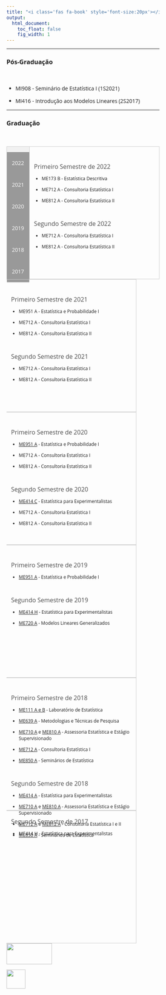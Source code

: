 ```yaml
---
title: "<i class='fas fa-book' style='font-size:20px'></i> Ensino"
output:
  html_document:
    toc_float: false
    fig_width: 1
---
```


<style>
* {box-sizing: border-box}
body {font-family: Open Sans;}

h3a { /* Header 3*/
    font-size: 16px;
    color: #4d4d4d;
}

/* Style the tab */
.tab {
  float: left;
  border: 1px solid #ccc;
  background-color: #f1f1f1;
  width: 15%;
  height: 349px;
}

/* Style the buttons inside the tab */
.tab button {
  display: block;
  background-color: #999999;
  color: white;
  padding: 19px 8px;
  width: 100%;
  border: none;
  outline: none;
  text-align: center;
  cursor: pointer;
  transition: 0.3s;
  font-size: 14px;
  font-family: 'Open Sans';
  font-style: normal;
}

/* Change background color of buttons on hover */
.tab button:hover {
  background-color: #777;
}

/* Create an active/current "tab button" class */
.tab button.active {
  background-color: DarkRed;
}

/* Style the tab content */
.tabcontent {
  float: left;
  padding: 0px 12px;
  border: 1px solid #ccc;
  width: 85%;
  border-left: none;
  height: 349px;
  font-size: 12px;
  font-family: 'Open Sans';
  font-style: normal;
}
</style>

----

### Pós-Graduação
<p class="ptitle"> \ </p>

- MI908 - Seminário de Estatística I (1S2021)
</br>

- MI416 - Introdução aos Modelos Lineares (2S2017)
</br>

----

### Graduação
<p class="ptitle"> \ </p>

<div class="tab">
  <button class="tablinks" onclick="openE(event, '2022')" id="defaultOpen">2022</button>
  <button class="tablinks" onclick="openE(event, '2021')" >2021</button>
  <button class="tablinks" onclick="openE(event, '2020')" >2020</button>
  <button class="tablinks" onclick="openE(event, '2019')" >2019</button>
  <button class="tablinks" onclick="openE(event, '2018')" >2018</button>
  <button class="tablinks" onclick="openE(event, '2017')" >2017</button>
</div>

<div id="2022" class="tabcontent">
</br>

<h3a>Primeiro Semestre de 2022</h3a>
<p>

- ME173 B - Estatística Descritiva
</br>

- ME712 A -  Consultoria Estatística I
</br>

- ME812 A -  Consultoria Estatística II

</p>

</br>

<h3a>Segundo Semestre de 2022</h3a>
<p>

- ME712 A -  Consultoria Estatística I
</br>

- ME812 A -  Consultoria Estatística II

</p>

</div>

<div id="2021" class="tabcontent">
</br>

<h3a>Primeiro Semestre de 2021</h3a>
<p>

- ME951 A - Estatística e Probabilidade I
</br>

- ME712 A -  Consultoria Estatística I
</br>

- ME812 A -  Consultoria Estatística II

</p>

</br>

<h3a>Segundo Semestre de 2021</h3a>
<p>

- ME712 A -  Consultoria Estatística I
</br>

- ME812 A -  Consultoria Estatística II

</p>

</div>

<div id="2020" class="tabcontent">
</br>

<h3a>Primeiro Semestre de 2020</h3a>
<p>

- [ME951 A](me951_1s2020.html) - Estatística e Probabilidade I
</br>

- ME712 A -  Consultoria Estatística I
</br>

- ME812 A -  Consultoria Estatística II

</p>

</br>

<h3a>Segundo Semestre de 2020</h3a>
<p>

- [ME414 C](http://me414-unicamp.github.io) - Estatística para Experimentalistas 
</br>

- ME712 A -  Consultoria Estatística I
</br>

- ME812 A -  Consultoria Estatística II

</p>

</div>

<div id="2019" class="tabcontent">
</br>

<h3a>Primeiro Semestre de 2019</h3a>
<p>

- [ME951 A](me951_1s2019.html) - Estatística e Probabilidade I

</p>

</br>

<h3a>Segundo Semestre de 2019</h3a>
<p>

- [ME414 H](me414_2s2019.html) - Estatística para Experimentalistas
</br>

- [ME720 A](me720_2s2019.html) -  Modelos Lineares Generalizados

</p>

</div>

<div id="2018" class="tabcontent">

</br>

<h3a>Primeiro Semestre de 2018</h3a>
<p>

- [ME111 A e B](me111_1s2018.html) - Laboratório de Estatística
</br>

- [ME639 A](me639_1s2018.html) -  Metodologias e Técnicas de Pesquisa
</br>

- [ME710 A](Disciplinas/EmentaME710_1s2018.pdf) e [ME810 A](Disciplinas/EmentaME810_1s2018.pdf) - Assessoria Estatística e Estágio Supervisionado
</br>

- [ME712 A](Disciplinas/EmentaME712_1s2018.pdf) -  Consultoria Estatística I
</br>

- [ME850 A](Disciplinas/EmentaME850_1s2018.pdf) - Seminários de Estatística

</p>

</br>

<h3a>Segundo Semestre de 2018</h3a>
<p>

- [ME414 A](me414_2s2018.html) - Estatística para Experimentalistas
</br>

- [ME710 A](Disciplinas/EmentaME710_2S2018.pdf) e [ME810 A](Disciplinas/EmentaME810_2S2018.pdf) - Assessoria Estatística e Estágio Supervisionado
</br>

- [ME712 A ](Disciplinas/EmentaME712e812_2S2018.pdf) e [ME812 A](Disciplinas/EmentaME712e812_2S2018.pdf) -  Consultoria Estatística I e II
</br>

- [ME850 A](Disciplinas/EmentaME850_2S2018.pdf) - Seminários de Estatística

</p>

</div>

<div id="2017" class="tabcontent">
</br>
<h3a>Segundo Semestre de 2017</h3a>
<p>

- ME414 H - Estatística para Experimentalistas

</p>
</div>

<script>
function openE(evt, cityName) {
  var i, tabcontent, tablinks;
  tabcontent = document.getElementsByClassName("tabcontent");
  for (i = 0; i < tabcontent.length; i++) {
    tabcontent[i].style.display = "none";
  }
  tablinks = document.getElementsByClassName("tablinks");
  for (i = 0; i < tablinks.length; i++) {
    tablinks[i].className = tablinks[i].className.replace(" active", "");
  }
  document.getElementById(cityName).style.display = "block";
  evt.currentTarget.className += " active";
}

// Get the element with id="defaultOpen" and click on it
document.getElementById("defaultOpen").click();
</script>

\ 

</br>

<!-- ----------------------------------------- -->
<p class="outset"></p>
<div id="footer">
<p>
<div class="column-f1">
<img src="imagens/logo-unicamp1.png" width="120" height="55">
</div>
<div class="column-f2">
<img src="imagens/logoimecc.png" width="50" height="50">
</div>
</p>
</div>
